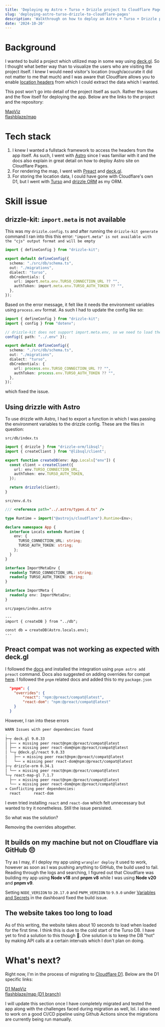 ```yaml
---
title: 'Deploying my Astro + Turso + Drizzle project to Cloudflare Pages'
slug: 'deploying-astro-turso-drizzle-to-cloudflare-pages'
description: 'Walkthrough on how to deploy an Astro + Turso + Drizzle project to Cloudflare Pages'
date: '2024-10-20'
---
```



# Background

I wanted to build a project which utilized map in some way using [deck.gl](https://deck.gl/). So I thought what better way than to visualize the users who are visiting the project itself. I knew I would need visitor's location (rough/accurate it did not matter to me that much) and I was aware that Cloudflare allows you to enable [location headers](https://developers.cloudflare.com/rules/transform/managed-transforms/reference/#add-visitor-location-headers) from which I could extract the data which I wanted.

This post won't go into detail of the project itself as such. Rather the issues and the flow itself for deploying the app. Below are the links to the project and the repository:

<div class='flex items-center gap-2'>
  <Icon
    name='mdi:map'
    class='text-orange-300 w-5 h-5'
    title='Website'
  />
  <a href='https://map.flashblaze.dev/' target='_blank'>
    MapViz
  </a>
</div>

<div class='flex items-center gap-2'>
  <Icon
    name='mdi:github'
    class='dark:text-white text-black w-5 h-5'
    title='GitHub'
  />
  <a href='https://github.com/flashblaze/map' target='_blank'>
    flashblaze/map
  </a>
</div>

# Tech stack

1. I knew I wanted a fullstack framework to access the headers from the app itself. As such, I went with [Astro](https://astro.build/) since I was familiar with it and the docs also explain in great detail on how to deploy Astro site on Cloudflare Pages.
2. For rendering the map, I went with [Preact](https://preactjs.com/) and [deck.gl](https://deck.gl/).
3. For storing the location data, I could have gone with Cloudflare's own D1, but I went with [Turso](https://turso.tech) and [drizzle ORM](https://orm.drizzle.team/) as my ORM.

# Skill issue

## drizzle-kit: `import.meta` is not available

This was my `drizzle.config.ts` and after running the `drizzle-kit generate` command I ran into this this error: `"import.meta" is not available with the "cjs" output format and will be empty`

```ts
import { defineConfig } from "drizzle-kit";

export default defineConfig({
  schema: "./src/db/schema.ts",
  out: "./migrations",
  dialect: "turso",
  dbCredentials: {
    url: import.meta.env.TURSO_CONNECTION_URL ?? "",
    authToken: import.meta.env.TURSO_AUTH_TOKEN ?? "",
  },
});
```

Based on the error message, it felt like it needs the environment variables using `process.env` format. As such I had to update the config like so:

```ts
import { defineConfig } from "drizzle-kit";
import { config } from "dotenv";

// drizzle-kit does not support import.meta.env, so we need to load the .env file manually.
config({ path: "../.env" });

export default defineConfig({
  schema: "./src/db/schema.ts",
  out: "./migrations",
  dialect: "turso",
  dbCredentials: {
    url: process.env.TURSO_CONNECTION_URL ?? "",
    authToken: process.env.TURSO_AUTH_TOKEN ?? "",
  },
});
```
which fixed the issue.

## Using drizzle with Astro

To use drizzle with Astro, I had to export a function in which I was passing the environment variables to the drizzle config. These are the files in question:

`src/db/index.ts`
```ts
import { drizzle } from "drizzle-orm/libsql";
import { createClient } from "@libsql/client";

export function createDB(env: App.Locals["env"]) {
  const client = createClient({
    url: env.TURSO_CONNECTION_URL,
    authToken: env.TURSO_AUTH_TOKEN,
  });

  return drizzle(client);
}
```

`src/env.d.ts`
```ts
/// <reference path="../.astro/types.d.ts" />

type Runtime = import("@astrojs/cloudflare").Runtime<Env>;

declare namespace App {
  interface Locals extends Runtime {
    env: {
      TURSO_CONNECTION_URL: string;
      TURSO_AUTH_TOKEN: string;
    };
  }
}

interface ImportMetaEnv {
  readonly TURSO_CONNECTION_URL: string;
  readonly TURSO_AUTH_TOKEN: string;
}

interface ImportMeta {
  readonly env: ImportMetaEnv;
}
```

`src/pages/index.astro`
```astro
---
import { createDB } from "../db";

const db = createDB(Astro.locals.env);
---
```

## Preact compat was not working as expected with deck.gl

I followed the [docs](https://docs.astro.build/en/guides/integrations-guide/preact/#installation) and installed the integration using `pnpm astro add preact` command. Docs also suggested on adding overrides for compat [here](https://docs.astro.build/en/guides/integrations-guide/preact/#compat). I followed the `pnpm` related docs and added this to my `package.json`

```json
  "pnpm": {
    "overrides": {
        "react": "npm:@preact/compat@latest",
        "react-dom": "npm:@preact/compat@latest"
    }
  }
```

However, I ran into these errors

```sh
WARN Issues with peer dependencies found
.
├─┬ deck.gl 9.0.33
│ ├── ✕ missing peer react@npm:@preact/compat@latest
│ ├── ✕ missing peer react-dom@npm:@preact/compat@latest
│ └─┬ @deck.gl/react 9.0.33
│   ├── ✕ missing peer react@npm:@preact/compat@latest
│   └── ✕ missing peer react-dom@npm:@preact/compat@latest
├─┬ drizzle-orm 0.34.1
│ └── ✕ missing peer react@npm:@preact/compat@latest
└─┬ react-map-gl 7.1.7
  ├── ✕ missing peer react@npm:@preact/compat@latest
  └── ✕ missing peer react-dom@npm:@preact/compat@latest
✕ Conflicting peer dependencies:
  react      react-dom  
```

I even tried installing `react` and `react-dom` which felt unnecessary but wanted to try it nonetheless. Still the issue persisted.

So what was the solution?

Removing the overrides altogether.

## It builds on my machine but not on Cloudflare via GitHub 😔

Try as I may, if I deploy my app using `wrangler deploy` it used to work, however as soon as I was pushing anything to GitHub, the build used to fail. Reading through the logs and searching, I figured out that Cloudflare was building my app using **Node v18** and **pnpm v8** while I was using **Node v20** and **pnpm v9**.

Setting `NODE_VERSION` to `20.17.0` and `PNPM_VERSION` to `9.9.0` under [Variables and Secrets](https://developers.cloudflare.com/workers/configuration/environment-variables/#add-environment-variables-via-the-dashboard) in the dashboard fixed the build issue.

## The website takes too long to load

As of this writing, the website takes about 10 seconds to load when loaded for the first time. I think this is due to the cold start of the Turso DB. I have yet to find a solution to this though 🥲. One solution is to keep the DB "hot" by making API calls at a certain intervals which I don't plan on doing.

# What's next?

Right now, I'm in the process of migrating to [Cloudflare D1](https://developers.cloudflare.com/d1/). Below are the D1 specific links:

<div class='flex items-center gap-2'>
  <Icon
    name='mdi:map'
    class='text-orange-300 w-5 h-5'
    title='Website'
  />
  <a href='https://d1-map.flashblaze.dev/' target='_blank'>
    D1 MapViz
  </a>
</div>

<div class='flex items-center gap-2'>
  <Icon
    name='mdi:github'
    class='dark:text-white text-black w-5 h-5'
    title='GitHub'
  />
  <a href='https://github.com/flashblaze/map/tree/d1' target='_blank'>
    flashblaze/map (D1 branch)
  </a>
</div>

I will update this section once I have completely migrated and tested the app along with the challenges faced during migration as well, lol. I also need to work on a good CI/CD pipeline using Github Actions since the migrations are currently being run manually.

<Comments client:only='react' />